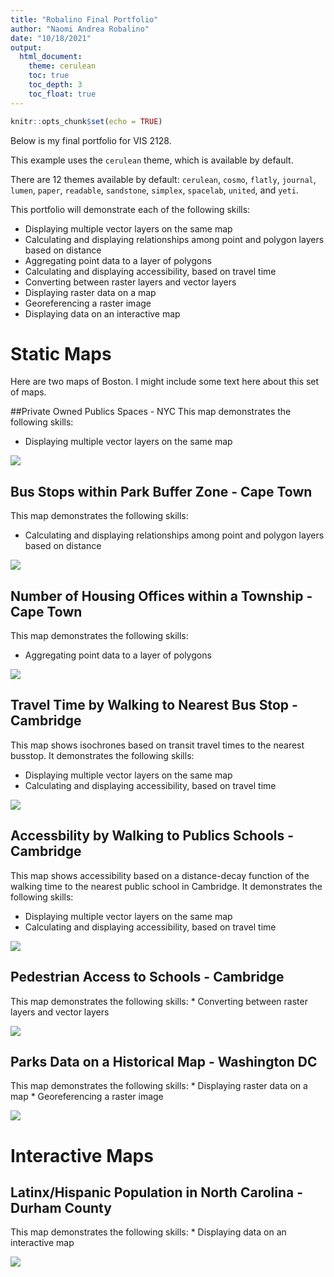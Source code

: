 ```yaml
---
title: "Robalino Final Portfolio"
author: "Naomi Andrea Robalino"
date: "10/18/2021"
output: 
  html_document:
    theme: cerulean
    toc: true
    toc_depth: 3
    toc_float: true
---
```


```r
knitr::opts_chunk$set(echo = TRUE)
```

Below is my final portfolio for VIS 2128.

This example uses the `cerulean` theme, which is available by default.

There are 12 themes available by default: `cerulean`, `cosmo`, `flatly`, `journal`, `lumen`, `paper`, `readable`, `sandstone`, `simplex`, `spacelab`, `united`, and `yeti`.

This portfolio will demonstrate each of the following skills:

* Displaying multiple vector layers on the same map
* Calculating and displaying relationships among point and polygon layers based on distance
* Aggregating point data to a layer of polygons
* Calculating and displaying accessibility, based on travel time
* Converting between raster layers and vector layers
* Displaying raster data on a map
* Georeferencing a raster image
* Displaying data on an interactive map

# Static Maps
Here are two maps of Boston. I might include some text here about this set of maps.

##Private Owned Publics Spaces -  NYC
This  map demonstrates the following skills: 

* Displaying multiple vector layers on the same map

[![](thumbnails/A_POPS_in_NYC.png)](https://nrobalino.github.io/Robalino_Final/fullsize/A_POPS_in_NYC.png.pdf){target="_blank"}

## Bus Stops within Park Buffer Zone - Cape Town
This map demonstrates the following skills:

* Calculating and displaying relationships among point and polygon layers based on distance

[![](thumbnails/B_park_buffer.png)](https://nrobalino.github.io/Robalino_Final/fullsize/B_park_buffer.png.pdf){target="_blank"}

## Number of Housing Offices within a Township - Cape Town
This map demonstrates the following skills:

* Aggregating point data to a layer of polygons

[![](thumbnails/C_township_by_office.png)](https://nrobalino.github.io/Robalino_Final/fullsize/C_township_by_office.png.pdf){target="_blank"}

## Travel Time by Walking to Nearest Bus Stop - Cambridge
This map shows isochrones based on transit travel times to the nearest busstop. It demonstrates the following skills:

* Displaying multiple vector layers on the same map
* Calculating and displaying accessibility, based on travel time

[![](thumbnails/D2_access_busstop.png)](https://nrobalino.github.io/Robalino_Final/fullsize/D2_access_busstop.png.pdf){target="_blank"}

## Accessbility by Walking to Publics Schools - Cambridge
This map shows accessibility based on a distance-decay function of the walking time to the nearest public school in Cambridge. It demonstrates the following skills:

* Displaying multiple vector layers on the same map
* Calculating and displaying accessibility, based on travel time

[![](thumbnails/D_access_travel_time.png)](https://nrobalino.github.io/Robalino_Final/fullsize/D_access_travel_time.png.pdf){target="_blank"}

## Pedestrian Access to Schools - Cambridge
This map demonstrates the following skills:
* Converting between raster layers and vector layers

[![](thumbnails/E_raster_vector_convert.png)](https://nrobalino.github.io/Robalino_Final/fullsize/E_raster_vector_convert.png.pdf){target="_blank"}


## Parks Data on a Historical Map - Washington DC
This map demonstrates the following skills:
* Displaying raster data on a map
* Georeferencing a raster image

[![](thumbnails/G_DC_parks.png)](https://nrobalino.github.io/Robalino_Final/fullsize/G_DC_parks.pdf){target="_blank"}

# Interactive Maps
## Latinx/Hispanic Population in North Carolina - Durham County
This map demonstrates the following skills:
* Displaying data on an interactive map


[![](thumbnails/H_interactive.png)](https://nrobalino.github.io/Robalino_Final/fullsize/H_Robalino_Assignment_6.html){target="_blank"}



